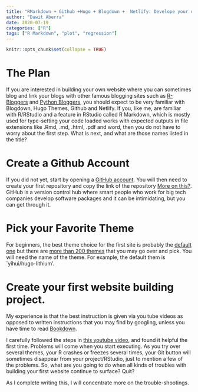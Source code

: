```yaml
---
title: "RMarkdown + Github +Hugo + Blogdown +  Netlify: Develope your own blogging site"
author: "Dawit Aberra"
date: 2020-07-19
categories: ["R"]
tags: ["R Markdown", "plot", "regression"]
---
```


```r
knitr::opts_chunk$set(collapse = TRUE)
```

# The Plan
If you are interested in building your own website where you can sometimes blog and link your blogs with other famous blogging sites such as [R-Bloggers](https://www.r-bloggers.com/) and [Python Bloggers](https://python-bloggers.com/), you should expect to be very familiar with Blogdown, Hugo Themes, Github and Netlify. If you, like me,  are familiar with R/RStudio and a feature in RStudio called R Markdown, which is mostly used for type-setting your code loaded works with expected outputs in file extensions like .Rmd, .md, .html, .pdf and word, then you do not have to worry about the first step. What is next, and what are those names listed in the title?

# Create a Github Account
If you did not yet, start by opening a [GitHub account](https://github.com/). You will then need to create your first repository and copy the link of the repository [More on this?](https://docs.github.com/en/desktop/installing-and-configuring-github-desktop/creating-your-first-repository-using-github-desktop).
GitHub is a version control hub where smart people who work for big tech companies develop software packages and it can be intimidating, but you can get through it.

# Pick your Favorite Theme
For beginners, the best theme choice for the first site is probably the [default one](https://github.com/yihui/hugo-lithium.git) but there are [more than 200 themes](https://themes.gohugo.io/) that you may go over and pick. You will need 
the name of the theme. For example, the default them is `yihui/hugo-lithium'.

# Create your first website building project.
My experience is that the best instruction is given via you tube videos as opposed to written instructions that you may find by googling, unless you have time to read [Bookdown](https://bookdown.org/yihui/blogdown/a-quick-example.html). 

I  carefully followed the steps in [this youtube video](https://www.youtube.com/watch?v=OG_i6WzRvL4), and found it helpful the first time. Problems will come when you start executing. As you try over several themes, your R crashes or freezes several times, your Git button will sometimes disappear from your project/RStudio, just to mention a few of the problems. So, what are you going to do when all kinds of troubles with building your first website continue to surface? Quit? 

As I complete writing this, I will concentrate more on the trouble-shootings. 



